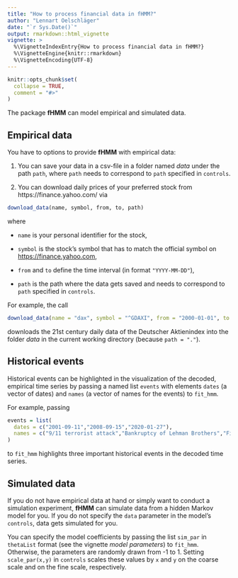 ```yaml
---
title: "How to process financial data in fHMM?"
author: "Lennart Oelschläger"
date: "`r Sys.Date()`"
output: rmarkdown::html_vignette
vignette: >
  %\VignetteIndexEntry{How to process financial data in fHMM?}
  %\VignetteEngine{knitr::rmarkdown}
  %\VignetteEncoding{UTF-8}
---
```


```r
knitr::opts_chunk$set(
  collapse = TRUE,
  comment = "#>"
)
```

The package **fHMM** can model empirical and simulated data. 

## Empirical data

You have to options to provide **fHMM** with empirical data:

1. You can save your data in a csv-file in a folder named *data* under the path `path`, where `path` needs to correspond to `path` specified in `controls`.

2. You can download daily prices of your preferred stock from https://finance.yahoo.com/ via

```r 
download_data(name, symbol, from, to, path)
```

where

- `name` is your personal identifier for the stock,

- `symbol` is the stock's symbol that has to match the official symbol on <https://finance.yahoo.com>,

- `from` and `to` define the time interval (in format `"YYYY-MM-DD"`),

- `path` is the path where the data gets saved and needs to correspond to `path` specified in `controls`.

For example, the call

```r
download_data(name = "dax", symbol = "^GDAXI", from = "2000-01-01", to = Sys.Date(), path = ".")
```

downloads the 21st century daily data of the Deutscher Aktienindex into the folder *data* in the current working directory (because `path = "."`).

## Historical events

Historical events can be highlighted in the visualization of the decoded, empirical time series by passing a named list `events` with elements `dates` (a vector of dates) and `names` (a vector of names for the events) to `fit_hmm`.

For example, passing

```r
events = list(
  dates = c("2001-09-11","2008-09-15","2020-01-27"),
  names = c("9/11 terrorist attack","Bankruptcy of Lehman Brothers","First COVID-19 case in Germany")
)
```

to `fit_hmm` highlights three important historical events in the decoded time series.

## Simulated data

If you do not have empirical data at hand or simply want to conduct a simulation experiment, **fHMM** can simulate data from a hidden Markov model for you. If you do not specify the `data` parameter in the model's `controls`, data gets simulated for you.

You can specify the model coefficients by passing the list `sim_par` in `thetaList` format (see the vignette *model parameters*) to `fit_hmm`. Otherwise, the parameters are randomly drawn from -1 to 1. Setting `scale_par(x,y)` in `controls` scales these values by `x` and `y` on the coarse scale and on the fine scale, respectively.

